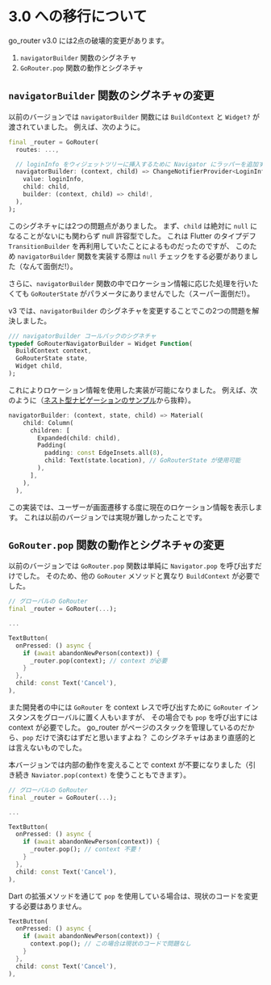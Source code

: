 # 3.0 への移行について

go_router v3.0 には2点の破壊的変更があります。

1. `navigatorBuilder` 関数のシグネチャ
1. `GoRouter.pop` 関数の動作とシグネチャ

## `navigatorBuilder` 関数のシグネチャの変更

以前のバージョンでは `navigatorBuilder` 関数には `BuildContext` と `Widget?` が渡されていました。
例えば、次のように。

```dart
final _router = GoRouter(
  routes: ...,

  // loginInfo をウィジェットツリーに挿入するために Navigator にラッパーを追加する
  navigatorBuilder: (context, child) => ChangeNotifierProvider<LoginInfo>.value(
    value: loginInfo,
    child: child,
    builder: (context, child) => child!,
  ),
);
```

このシグネチャには2つの問題点がありました。
まず、`child` は絶対に `null` になることがないにも関わらず null 許容型でした。
これは Flutter のタイプデフ `TransitionBuilder` を再利用していたことによるものだったのですが、
このため `navigatorBuilder` 関数を実装する際は `null` チェックをする必要がありました（なんて面倒だ!）。

さらに、`navigatorBuilder` 関数の中でロケーション情報に応じた処理を行いたくても
`GoRouterState` がパラメータにありませんでした（スーパー面倒だ!）。

v3 では、`navigatorBuilder` のシグネチャを変更することでこの2つの問題を解決しました。

```dart
/// navigatorBuilder コールバックのシグネチャ
typedef GoRouterNavigatorBuilder = Widget Function(
  BuildContext context,
  GoRouterState state,
  Widget child,
);
```

これによりロケーション情報を使用した実装が可能になりました。
例えば、次のように（[ネスト型ナビゲーションのサンプル](https://github.com/csells/go_router/blob/main/go_router/example/lib/nested_nav.dart)から抜粋）。

```dart
navigatorBuilder: (context, state, child) => Material(
    child: Column(
      children: [
        Expanded(child: child),
        Padding(
          padding: const EdgeInsets.all(8),
          child: Text(state.location), // GoRouterState が使用可能
        ),
      ],
    ),
  ),
```

この実装では、ユーザーが画面遷移する度に現在のロケーション情報を表示します。
これは以前のバージョンでは実現が難しかったことです。

## `GoRouter.pop` 関数の動作とシグネチャの変更

以前のバージョンでは `GoRouter.pop` 関数は単純に `Navigator.pop` を呼び出すだけでした。
そのため、他の `GoRouter` メソッドと異なり `BuildContext` が必要でした。

```dart
// グローバルの GoRouter
final _router = GoRouter(...);

...

TextButton(
  onPressed: () async {
    if (await abandonNewPerson(context)) {
      _router.pop(context); // context が必要
    }
  },
  child: const Text('Cancel'),
),
```

また開発者の中には `GoRouter` を context レスで呼び出すために `GoRouter` インスタンスをグローバルに置く人もいますが、
その場合でも `pop` を呼び出すには context が必要でした。
go_router がページのスタックを管理しているのだから、`pop` だけで済むはずだと思いますよね？
このシグネチャはあまり直感的とは言えないものでした。

本バージョンでは内部の動作を変えることで context が不要になりました（引き続き `Naviator.pop(context)` を使うこともできます）。

```dart
// グローバルの GoRouter
final _router = GoRouter(...);

...

TextButton(
  onPressed: () async {
    if (await abandonNewPerson(context)) {
      _router.pop(); // context 不要！
    }
  },
  child: const Text('Cancel'),
),
```

Dart の拡張メソッドを通じて `pop` を使用している場合は、現状のコードを変更する必要はありません。

```dart
TextButton(
  onPressed: () async {
    if (await abandonNewPerson(context)) {
      context.pop(); // この場合は現状のコードで問題なし
    }
  },
  child: const Text('Cancel'),
),
```